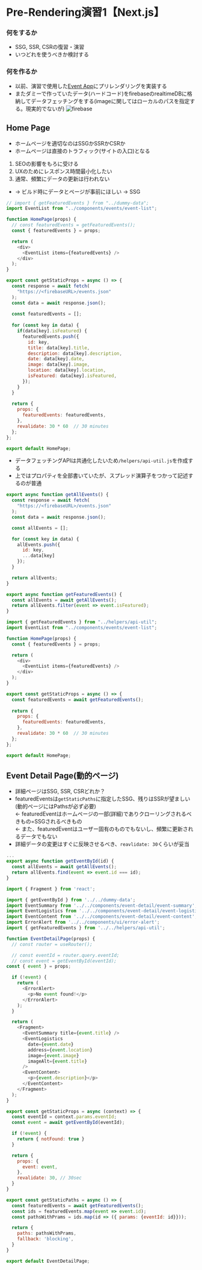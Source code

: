 # Pre-Rendering演習1【Next.js】

### 何をするか
- SSG, SSR, CSRの復習・演習
- いつどれを使うべきか検討する

### 何を作るか
- 以前、演習で使用した[Event App](../2023-09/06_NextJS5.mdx)にプリレンダリングを実装する
- またダミーで作っていたデータ(ハードコード)をfirebaseのrealtimeDBに格納してデータフェッチングをする(imageに関してはローカルのパスを指定する。現実的でないが)
![firebase](../../img/2023-10/realtime-events.png)

## Home Page
- ホームページを適切なのはSSGかSSRかCSRか
- ホームページは直接のトラフィック(サイトの入口)となる
1. SEOの影響をもろに受ける 
2. UXのためにレスポンス時間最小化したい
3. 通常、頻繁にデータの更新は行われない
- → ビルド時にデータとページが事前にほしい → SSG
```js filename="pages/index.js"
// import { getFeaturedEvents } from "../dummy-data";
import EventList from "../components/events/event-list";

function HomePage(props) {
  // const featuredEvents = getFeaturedEvents();
  const { featuredEvents } = props;

  return (
    <div>
      <EventList items={featuredEvents} />
    </div>
  );
}

export const getStaticProps = async () => {
  const response = await fetch(
    "https://<firebaseURL>/events.json"
  );
  const data = await response.json();
  
  const featuredEvents = [];
  
  for (const key in data) {
    if(data[key].isFeatured) {
      featuredEvents.push({
        id: key,
        title: data[key].title,
        description: data[key].description,
        date: data[key].date,
        image: data[key].image,
        location: data[key].location,
        isFeatured: data[key].isFeatured,
      });
    }
  }
  
  return {
    props: {
      featuredEvents: featuredEvents,
    },
    revalidate: 30 * 60  // 30 minutes
  };
};

export default HomePage;
```

- データフェッチングAPIは共通化したいため`/helpers/api-util.js`を作成する
- 上ではプロパティを全部書いていたが、スプレッド演算子をつかって記述するのが普通
```js filename="helpres/api-util.js" {12}
export async function getAllEvents() {
  const response = await fetch(
    "https://<firebaseURL>/events.json"
  );
  const data = await response.json();

  const allEvents = [];

  for (const key in data) {
    allEvents.push({
      id: key,
      ...data[key]
    });
  }

  return allEvents;
}

export async function getFeaturedEvents() {
  const allEvents = await getAllEvents();
  return allEvents.filter(event => event.isFeatured);
}
```

```js filename="pages/index.js"
import { getFeaturedEvents } from "../helpers/api-util";
import EventList from "../components/events/event-list";

function HomePage(props) {
  const { featuredEvents } = props;

  return (
    <div>
      <EventList items={featuredEvents} />
    </div>
  );
}

export const getStaticProps = async () => {
  const featuredEvents = await getFeaturedEvents();
  
  return {
    props: {
      featuredEvents: featuredEvents,
    },
    revalidate: 30 * 60  // 30 minutes
  };
};

export default HomePage;
```

## Event Detail Page(動的ページ)
- 詳細ページはSSG, SSR, CSRどれか？
- featuredEventsは`getStaticPaths`に指定したSSG、残りはSSRが望ましい(動的ページにはPathsが必ず必要)
<br/> ← featuredEventはホームページの一部(詳細)でありクローリングされるべきもの=SSGされるべきもの
<br/> ← また、featuredEventはユーザー固有のものでもないし、頻繁に更新されるデータでもない
- 詳細データの変更はすぐに反映させるべき、`reavlidate: 30`くらいが妥当

```js filename="helpres/api-util.js"
...
export async function getEventById(id) {
  const allEvents = await getAllEvents();
  return allEvents.find(event => event.id === id);
}
```

```js filename="pages/events/[eventId].js"
import { Fragment } from 'react';

import { getEventById } from '../../dummy-data';
import EventSummary from '../../components/event-detail/event-summary';
import EventLogistics from '../../components/event-detail/event-logistics';
import EventContent from '../../components/event-detail/event-content';
import ErrorAlert from '../../components/ui/error-alert';
import { getFeaturedEvents } from '../../helpers/api-util';

function EventDetailPage(props) {
  // const router = useRouter();

  // const eventId = router.query.eventId;
  // const event = getEventById(eventId);
const { event } = props;

  if (!event) {
    return (
      <ErrorAlert>
        <p>No event found!</p>
      </ErrorAlert>
    );
  }

  return (
    <Fragment>
      <EventSummary title={event.title} />
      <EventLogistics
        date={event.date}
        address={event.location}
        image={event.image}
        imageAlt={event.title}
      />
      <EventContent>
        <p>{event.description}</p>
      </EventContent>
    </Fragment>
  );
}

export const getStaticProps = async (context) => {
  const eventId = context.params.eventId;
  const event = await getEventById(eventId);

  if (!event) {
    return { notFound: true }
  }

  return {
    props: {
      event: event,
    },
    revalidate: 30, // 30sec
  }
}

export const getStaticPaths = async () => {
  const featuredEvents = await getFeaturedEvents();
  const ids = featuredEvents.map(event => event.id);
  const pathsWithPrams = ids.map(id => ({ params: {eventId: id}}));

  return {
    paths: pathsWithPrams,
    fallback: 'blocking',
  }
}

export default EventDetailPage;

```